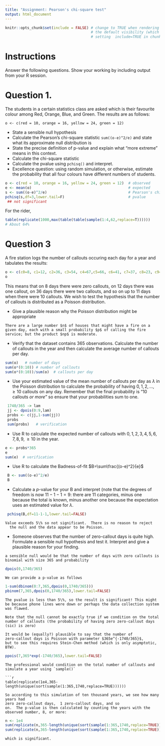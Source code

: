 ```yaml
---
title: "Assignment: Pearson's chi-square test"
output: html_document
---
```


```r
knitr::opts_chunk$set(include = FALSE) # change to TRUE when rendering solutions; this changes
                                       # the default visibility (which is overridden by explicitly
                                       # setting  include=TRUE in chunk options) 
```

# Instructions

Answer the following questions.  Show your working by including output
from your R session.

# Question 1.



The students in a certain statistics class are asked which is their
favourite colour among Red, Orange, Blue, and Green.  The results are
as follows:

```
o <- c(red = 10, orange = 16, yellow = 24, green = 12)
```

* State a sensible null hypothesis
* Calculate the Pearson's chi-square statistic `sum((o-e)^2/e)` and state what its approximate null distribution is
* State the precise definition of p-value and explain what "more extreme" means in  this context.
* Calculate the chi-square statistic
* Calculate the pvalue using `pchisq()` and interpret.
* Excellence question: using random simulation, or otherwise,  estimate the probability that all four colours have different numbers of students. 


```r
o <- c(red = 10, orange = 16, yellow = 24, green = 12)  # observed
e <- mean(o)                                            # expected
s <- sum((o-e)^2/e)                                     # Pearson's chi-square statistic
pchisq(s,df=3,lower.tail=F)                             # pvalue
 ## not significant
```

For the rider,

```r
table(replicate(1000,max(table(table(sample(1:4,62,replace=T))))))
# About 64%
```


# Question 3

A fire station logs the number of callouts occuring each day for a
  year and tabulates the results:

```r
o <- c(c0=8, c1=12, c2=36, c3=54, c4=67,c5=66, c6=41, c7=37, c8=23, c9=10, c10=11)
o
```

This means that on 8 days there were zero callouts, on 12 days there
was one callout, on 36 days there were two callouts, and so on up to
11 days when there were 10 callouts.  We wish to test the hypothesis
that the number of callouts is distributed as a Poisson distribution.

* Give a plausible reason why the Poisson distribution might be appropriate

```asis
There are a large number $n$ of houses that might have a fire on a
given day, each with a small probability $p$ of calling the fire
service; but the product $np$ is moderate.
```

* Verify that the dataset contains 365 observations.  Calculate the
number of callouts in the year and then calculate the average number
of callouts per day.

```r
sum(o)   # number of days
sum(o*(0:10)) # number of callouts
sum(o*(0:10))/sum(o)  # callouts per day
```

* Use your estimated value of the mean number of callouts per day as
$\lambda$ in the Poisson distribution to calculate the probability of
having $0,1,2,\ldots,\geqslant 10$ callouts on any day.  Remember that
the final probability is "10 callouts _or more_" so ensure that
your probabilities sum to one.

```r
 1740/365 -> lam
 jj <- dpois(0:9,lam)
 probs <- c(jj,1-sum(jj))
 probs
 sum(probs)   # verification
```

* Use R to calculate the expected number of callouts with
$0,1,2,3,4,5,6,7,8,9,\geqslant 10$ in the year.

```r
e <- probs*365
e
sum(e)  # verification
```

* Use R to calculate the Badness-of-fit $B=\sum\frac{(o-e)^2}{e}$

```r
 B <- sum((o-e)^2/e)
 B
```

* Calculate a $p$-value for your B and interpret (note that the
degrees of freedom is now $11-1-1=9$: there are 11 categories, minus
one because the total is known, minus another one because the
expectation uses an estimated value for $\lambda$.

```r
 pchisq(B,df=11-1-1,lower.tail=FALSE)
```

```asis
Value exceeds 5\% so not significant.  There is no reason to reject
  the null and the data appear to be Poisson.
```


* Someone observes that the number of zero-callout days is quite high.
Formulate a sensible null hypothesis and test it.  Interpret and give
a plausible reason for your finding.

```asis
a sensible null would be that the number of days with zero callouts is
binomial with size 365 and probability
```

```r
dpois(0,1740/365)
```

```asis
We can provide a p-value as follows
```

```r
1-sum(dbinom(0:7,365,dpois(0,1740/365)))
pbinom(7,365,dpois(0,1740/365),lower.tail=FALSE)
```

```asis
The pvalue is less than 5\%, so the result is significant! This might
be because phone lines were down or perhaps the data collection system
was flawed.

Note that the null cannot be exactly true if we condition on the total
number of callouts (the probability of having zero zero-callout days
(sic) is zero)

It would be (equally?) plausible to say that the number of
zero-callout days is Poisson with parameter $365e^{-1740/365}$,
but to see this requires Stein-Chen method (which is only asymptotic,
BTW).
```

```r
ppois(7,365*exp(-1740/365),lower.tail=FALSE)
```

```asis
The professional would condition on the total number of callouts and
simulate a year using `sample()`

```r
table(replicate(1e4,365-length(unique(sort(sample(1:365,1740,replace=TRUE))))))
```

```asis
So according to this simulation of ten thousand years, we see how many years had
zero zero-callout days,  1 zero-callout days, and so
on.  The p-value is then calculated by counting the years with the observed number, 8, or more:
```

```r
n <- 1e4
sum(replicate(n,365-length(unique(sort(sample(1:365,1740,replace=TRUE)))))>=8)/n
sum(replicate(n,365-length(unique(sort(sample(1:365,1740,replace=TRUE)))))>=8)/n
```

```asis
which is significant.
```

